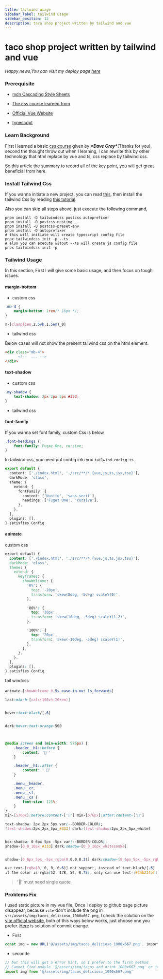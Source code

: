 ```yaml
---
title: tailwind usage
sidebar_label: tailwind usage
sidebar_position: 12
description: taco shop project written by tailwind and vue
---
```


#  taco shop project written by tailwind and vue

*Happy news,You can visit my deploy page [here](https://halcyon666.github.io/taco-shop/)*

### Prerequisite

- [mdn Cascading Style Sheets](https://developer.mozilla.org/en-US/docs/Web/CSS)

- [The css course learned from](https://youtu.be/OXGznpKZ_sA?si=KTPSZgU2-h7IHr_d)

- [Official Vue Website](https://vuejs.org/)

- [typescript](https://www.typescriptlang.org/)

### Learn Background

First I learned a basic [css course](https://youtu.be/OXGznpKZ_sA?si=KTPSZgU2-h7IHr_d) given by ***\*Dave Gray\****(Thanks for you), second the thought throw out when I learning, I can rewrite this by other technology that html replace by vue and ts, css replace by tailwind css. 

So this article the summary to record all of the key point, you will get great beneficial from here.

### Install Tailwind Css

If you wanna initiate a new project, you can read [this](https://halcyon666.github.io/summary/Frontend/Integrate%20husky%20prettier%20etc), then install the tailwind Css by reading [this tutorial](https://tailwindcss.com/docs/guides/vite#vue).

Also you can skip all steps above, just execute the following command,

```shell
pnpm install -D tailwindcss postcss autoprefixer
pnpm install -D postcss-nesting
pnpm install -D postcss-preset-env
pnpm install -D autoprefixer
# this will initiate will create typescript config file
pnpx tailwindcss init -p --ts
# also you can execute witout --ts will create js config file
pnpx tailwindcss init -p 
```

### Tailwind Usage

In this section, First I will give some basic usage, and then focus on tough issues.



#### **margin-bottom**

- custom css

```css
.mb-4 {
    margin-bottom: 1rem/* 16px */;
}
```

```css
m-[clamp(1em,2.5vh,1.5em)_0] 
```



- tailwind css

Below cases will not show the present tailwind css on the html element.

```html
<div class="mb-4">
      <!--  ... -->
</div>
```



#### text-shadow

- custom css

```css
.my-shadow {
    text-shadow: 2px 2px 5px #333;
}
```

- tailwind css

#### font-family

If you wanna set font family, custom Css is below 

```css
.font-headings {
    font-family: Fugaz One, cursive;
}
```

In tailwind css, you need put config into you `tailwind.config.ts`

```ts
export default {
  content: ['./index.html', './src/**/*.{vue,js,ts,jsx,tsx}'],
  darkMode: 'class',
  theme: {
    extend: {
      fontFamily: {
        content: ['Nunito', 'sans-serif'],
        headings: ['Fugaz One', 'cursive'],
      },
    },
  },
  plugins: [],
} satisfies Config
```



#### **animate**

custom css

```css
export default {
  content: ['./index.html', './src/**/*.{vue,js,ts,jsx,tsx}'],
  darkMode: 'class',
  theme: {
    extend: {
      keyframes: {
        showWelcome: {
          '0%': {
            top: '-20px',
            transform: 'skew(0deg, -5deg) scaleY(0)',
          },

          '80%': {
            top: '30px',
            transform: 'skew(10deg, -5deg) scaleY(1.2)',
          },

          '100%': {
            top: '20px',
            transform: 'skew(-10deg, -5deg) scaleY(1)',
          },
        },
      },
    },
  },
  plugins: [],
} satisfies Config
```

tail windcss

#### 

```css
animate-[showWelcome_0.5s_ease-in-out_1s_forwards]

last:min-h-[calc(100vh-20rem)]


hover:text-black/[.6]


dark:hover:text-orange-500



@media screen and (min-width: 576px) {
    .header__h1::before {
        content: '🌮 '
    }

    .header__h1::after {
        content: ' 🌮'
    }

    .menu__header,
    .menu__cr,
    .menu__sf,
    .menu__cs {
        font-size: 125%;
    }
}
min-[576px]:before:content-['🌮'] min-[576px]:after:content-['🌮']

text-shadow: 2px 2px 5px var(--BORDER-COLOR);
[text-shadow:2px_2px_5px_#333] dark:[text-shadow:2px_2px_5px_white]


box-shadow: 0 6px 5px -5px var(--BORDER-COLOR);
shadow-[0_0_10px_#333] dark:shadow-[0_0_10px_whitesmoke]


shadow-[0_6px_5px_-5px_rgba(0,0,0,0.3)] dark:shadow-[0_6px_5px_-5px_rgba(255,255,255,0.3)]

use text-[rgba(0, 0, 0, 0.6)] not support, instead of text-black/[.6] 
if the color is rgba(52, 178, 52, 0.75), only can use text-[#34b234bf]
```



> '🌮' must need single quote

### Problems Fix

I used static picture in my vue file, Once I deploy to github page picture disappear, because `vite` don't include the png in `src/assets/img/tacos_delicioso_1000x667.png`, I check the solution on the [vite official website](https://vitejs.dev/guide/assets.html), both of this ways below works, just choose one you prefer. [Here](https://github.com/Halcyon666/taco-shop/commit/ae52cfc97ea40a73a5a32e9fd86ed971cb535ebf) is solution of commit change.

- First

```ts
const img = new URL('@/assets/img/tacos_delicioso_1000x667.png', import.meta.url).href
```

- seconde

```ts
// but this will get a error hint, so I prefer to the first method
// Cannot find module '@/assets/img/tacos_and_drink_1000x667.png' or its corresponding type declarations.
import img from '@/assets/img/tacos_delicioso_1000x667.png'
```

